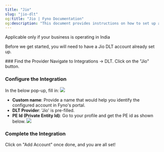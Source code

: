 ```yaml
---
title: "Jio"
slug: "jio-dlt"
og:title: "Jio | Fyno Documentation"
og:description: "This document provides instructions on how to set up a Jio DLT account in Fyno's portal, including filling in details such as custom name, DLT provider, username, and password."
---
```


<Note>Applicable only if your business is operating in India</Note>

Before we get started, you will need to have a Jio DLT account already set up.

<Steps>
### Find the Provider
Navigate to Integrations -> DLT. Click on the "Jio" button.

### Configure the Integration

In the below pop-up, fill in:
![](/images/dlt_jio_integration.png)

- **Custom name**: Provide a name that would help you identify the configured account in Fyno's portal.
- **DLT Provider**: 'Jio' is pre-filled.
- **PE Id (Private Entity Id)**: Go to your profile and get the PE id as shown below.
  ![](/images/dlt_jio_config.png)

### Complete the Integration

Click on "Add Account" once done, and you are all set!

</Steps>
